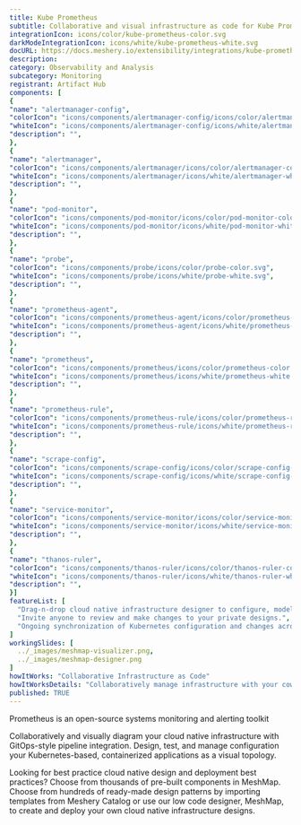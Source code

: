```yaml
---
title: Kube Prometheus
subtitle: Collaborative and visual infrastructure as code for Kube Prometheus
integrationIcon: icons/color/kube-prometheus-color.svg
darkModeIntegrationIcon: icons/white/kube-prometheus-white.svg
docURL: https://docs.meshery.io/extensibility/integrations/kube-prometheus
description: 
category: Observability and Analysis
subcategory: Monitoring
registrant: Artifact Hub
components: [
{
"name": "alertmanager-config",
"colorIcon": "icons/components/alertmanager-config/icons/color/alertmanager-config-color.svg",
"whiteIcon": "icons/components/alertmanager-config/icons/white/alertmanager-config-white.svg",
"description": "",
},
{
"name": "alertmanager",
"colorIcon": "icons/components/alertmanager/icons/color/alertmanager-color.svg",
"whiteIcon": "icons/components/alertmanager/icons/white/alertmanager-white.svg",
"description": "",
},
{
"name": "pod-monitor",
"colorIcon": "icons/components/pod-monitor/icons/color/pod-monitor-color.svg",
"whiteIcon": "icons/components/pod-monitor/icons/white/pod-monitor-white.svg",
"description": "",
},
{
"name": "probe",
"colorIcon": "icons/components/probe/icons/color/probe-color.svg",
"whiteIcon": "icons/components/probe/icons/white/probe-white.svg",
"description": "",
},
{
"name": "prometheus-agent",
"colorIcon": "icons/components/prometheus-agent/icons/color/prometheus-agent-color.svg",
"whiteIcon": "icons/components/prometheus-agent/icons/white/prometheus-agent-white.svg",
"description": "",
},
{
"name": "prometheus",
"colorIcon": "icons/components/prometheus/icons/color/prometheus-color.svg",
"whiteIcon": "icons/components/prometheus/icons/white/prometheus-white.svg",
"description": "",
},
{
"name": "prometheus-rule",
"colorIcon": "icons/components/prometheus-rule/icons/color/prometheus-rule-color.svg",
"whiteIcon": "icons/components/prometheus-rule/icons/white/prometheus-rule-white.svg",
"description": "",
},
{
"name": "scrape-config",
"colorIcon": "icons/components/scrape-config/icons/color/scrape-config-color.svg",
"whiteIcon": "icons/components/scrape-config/icons/white/scrape-config-white.svg",
"description": "",
},
{
"name": "service-monitor",
"colorIcon": "icons/components/service-monitor/icons/color/service-monitor-color.svg",
"whiteIcon": "icons/components/service-monitor/icons/white/service-monitor-white.svg",
"description": "",
},
{
"name": "thanos-ruler",
"colorIcon": "icons/components/thanos-ruler/icons/color/thanos-ruler-color.svg",
"whiteIcon": "icons/components/thanos-ruler/icons/white/thanos-ruler-white.svg",
"description": "",
}]
featureList: [
  "Drag-n-drop cloud native infrastructure designer to configure, model, and deploy your workloads.",
  "Invite anyone to review and make changes to your private designs.",
  "Ongoing synchronization of Kubernetes configuration and changes across any number of clusters."
]
workingSlides: [
  ../_images/meshmap-visualizer.png,
  ../_images/meshmap-designer.png
]
howItWorks: "Collaborative Infrastructure as Code"
howItWorksDetails: "Collaboratively manage infrastructure with your coworkers synchronously sharing the same designs."
published: TRUE
---
```

<p>
Prometheus is an open-source systems monitoring and alerting toolkit
</p>
<p>
    Collaboratively and visually diagram your cloud native infrastructure with GitOps-style pipeline integration. Design, test, and manage configuration your Kubernetes-based, containerized applications as a visual topology.
</p>
<p>
    Looking for best practice cloud native design and deployment best practices? Choose from thousands of pre-built components in MeshMap. Choose from hundreds of ready-made design patterns by importing templates from Meshery Catalog or use our low code designer, MeshMap, to create and deploy your own cloud native infrastructure designs.
</p>
